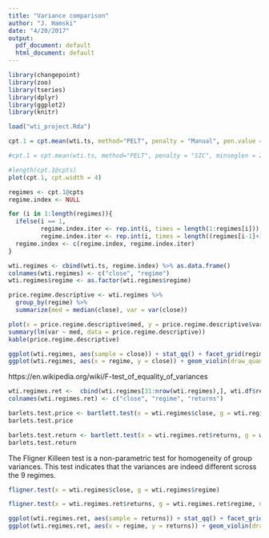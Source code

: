 ```yaml
---
title: "Variance comparison"
author: "J. Hamski"
date: "4/20/2017"
output:
  pdf_document: default
  html_document: default
---
```


```r
library(changepoint)
library(zoo)
library(tseries)
library(dplyr)
library(ggplot2)
library(knitr)

load("wti_project.Rda")
```




```r
cpt.1 = cpt.mean(wti.ts, method="PELT", penalty = "Manual", pen.value = 10000, minseglen = 250)

#cpt.1 = cpt.mean(wti.ts, method="PELT", penalty = "SIC", minseglen = 250)

#length(cpt.1@cpts)
plot(cpt.1, cpt.width = 4)
```

```r
regimes <- cpt.1@cpts
regime.index <- NULL

for (i in 1:length(regimes)){
  ifelse(i == 1, 
         regime.index.iter <- rep.int(i, times = length(1:regimes[i])), 
         regime.index.iter <- rep.int(i, times = length((regimes[i-1]+1):regimes[i])))
  regime.index <- c(regime.index, regime.index.iter)
}

wti.regimes <- cbind(wti.ts, regime.index) %>% as.data.frame()
colnames(wti.regimes) <- c("close", "regime")
wti.regimes$regime <- as.factor(wti.regimes$regime)
```

```r
price.regime.descriptive <- wti.regimes %>%
  group_by(regime) %>% 
  summarize(med = median(close), var = var(close))

plot(x = price.regime.descriptive$med, y = price.regime.descriptive$var, type = "p")
summary(lm(var ~ med, data = price.regime.descriptive))
kable(price.regime.descriptive)
```

```r
ggplot(wti.regimes, aes(sample = close)) + stat_qq() + facet_grid(regime ~ .)
ggplot(wti.regimes, aes(x = regime, y = close)) + geom_violin(draw_quantiles = 0.5) #+ geom_boxplot() 
```

https://en.wikipedia.org/wiki/F-test_of_equality_of_variances

```r

wti.regimes.ret <-  cbind(wti.regimes[31:nrow(wti.regimes),], wti.df$return) 
colnames(wti.regimes.ret) <- c("close", "regime", "returns")

barlets.test.price <- bartlett.test(x = wti.regimes$close, g = wti.regimes$regime)
barlets.test.price

barlets.test.return <- bartlett.test(x = wti.regimes.ret$returns, g = wti.regimes.ret$regime, na.action =  na.omit)
barlets.test.return
```
The Fligner Killeen test is a non-parametric test for homogeneity of group variances. This test indicates that the variances are indeed different scross the 9 regimes. 

```r
fligner.test(x = wti.regimes$close, g = wti.regimes$regime)

fligner.test(x = wti.regimes.ret$returns, g = wti.regimes.ret$regime, na.action =  na.omit)
```

```r
ggplot(wti.regimes.ret, aes(sample = returns)) + stat_qq() + facet_grid(regime ~ .)
ggplot(wti.regimes.ret, aes(x = regime, y = returns)) + geom_violin(draw_quantiles = 0.5) #+ geom_boxplot() 
```


